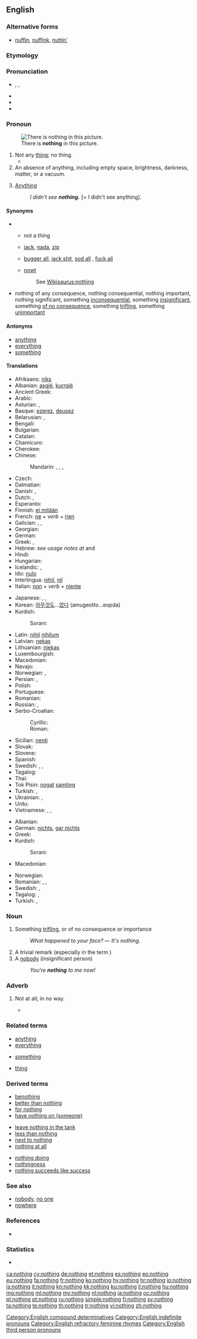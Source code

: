 ==English==
{{wikipedia|dab=Nothing (disambiguation)}}

===Alternative forms===
* {{qualifier|nonstandard}} [[nuffin]], [[nuffink]], [[nuttin']]

===Etymology===
{{compound|no|thing}}

===Pronunciation===
* {{enPR|nŭth'ĭng}}, {{IPA|/ˈnʌθɪŋ/}}, {{X-SAMPA|/"nVTIN/}}
* {{audio|en-us-nothing.ogg|Audio (US)}}
* {{rhymes|ʌθɪŋ}}
* {{hyphenation|noth|ing}}

===Pronoun===
{{wikipedia}}
{{en-pron}}
[[File:Blanco landscape.svg|thumb|There is '''nothing''' in this picture.]]

# Not any [[thing]]; no thing.
#* {{quote-book|year=1839|author=Charles Dickens|passage=the players see little or '''nothing''' of their cards at first starting|title=Nicholas Nickleby}}
# An absence of anything, including empty space, brightness, darkness, matter, or a vacuum.
# {{slang|in [[double negative]]s}} [[anything|Anything]]
#: ''I didn't see '''nothing.''''' [= I didn't see anything].

====Synonyms====
* {{sense|not any thing}}
** {{sense|standard}} not a thing
** {{sense|slang}} [[jack]], [[nada]], [[zip]]
** {{sense|vulgar slang}} [[bugger all]], [[jack shit]],<!--two words? hyphenated?--> [[sod all]] {{qualifier|British}}, [[fuck all]]
** {{sense|Northern English dialect}} [[nowt]]
:: See [[Wikisaurus:nothing]]
* {{sense|something trifling}} nothing of any consequence, nothing consequential, nothing important, nothing significant, something [[inconsequential]], something [[insignificant]], something [[of no consequence]], something [[trifling]], something [[unimportant]]

====Antonyms====
* [[anything]]
* [[everything]]
* [[something]]

====Translations====
{{trans-top|not any thing}}
* Afrikaans: [[niks]]
* Albanian: [[asgjë]], [[kurrgjë]]
* Ancient Greek: {{tø|grc|οὐδέν|n|sc=polytonic}}
* Arabic: {{t-|ar|لا شئ|tr=laa shay'|sc=Arab}}
* Asturian: {{t-|ast|nada}}, {{t-|ast|ñada}}
* Basque: [[ezerez]], [[deusez]]
* Belarusian: {{t-|be|нішто|tr=ništó|sc=Cyrl}}, {{t-|be|нічога|tr=ničóha|sc=Cyrl}}
* Bengali: {{t-|bn|কিছু না|tr=kichu na|sc=Beng}}
* Bulgarian: {{t+|bg|нищо|tr=níšto}}
* Catalan: {{t+|ca|res}}
* Chamicuro: {{tø|ccc|kala}}
* Cherokee: {{t-|chr|ᎠᏝ ᎪᎱᏍᏗ|tr=átla gohusdi|sc=Cher}}
* Chinese:
*: Mandarin: {{t|cmn|沒什麼|sc=Hani}}, {{t|cmn|没什么|tr=méi shénme|sc=Hani}}, {{t-|cmn|沒事|sc=Hani}}, {{t-|cmn|没事|tr=méishì|sc=Hani}}
* Czech: {{t+|cs|nic}}
* Dalmatian: {{tø|dlm|nolja}}
* Danish: {{t+|da|intet}}, {{t+|da|ingenting}}
* Dutch: {{t+|nl|niets}}, {{t+|nl|niks}}
* Esperanto: {{t-|eo|nenio}}
* Finnish: [[ei mitään]]
* French: [[ne]] + ''verb'' + [[rien]]
* Galician: {{t-|gl|nada}}, {{t+|gl|ren}}, {{t-|gl|res}}
* Georgian: {{t-|ka|არაფერი|sc=Geor}}
* German: {{t+|de|nichts}}
* Greek: {{t+|el|τίποτε|n|tr=tipote}}, {{t+|el|τίποτα|n|tr=tipota}}
* Hebrew: ''see usage notes at'' {{t+|he|שום דבר|alt=שׁוּם דָּבָר}} and {{t+|he|כלום|alt=כְּלוּם}}
* Hindi: {{t-|hi|कुछ नहीं|tr=kuch nahī̃|sc=Deva}}
* Hungarian: {{t+|hu|semmi}}
* Icelandic: {{t+|is|ekkert|n}}, {{t-|is|neitt}}
* Ido: [[nulo]]
* Interlingua: [[nihil]], [[nil]]
* Italian: [[non#Italian|non]] + ''verb'' + [[niente]]
{{trans-mid}}
* Japanese: {{t-|ja|何も|tr=なにも, nani-mo|sc=Jpan}}, {{t-|ja|何でもない|tr=なんでもない, nandemonai|sc=Jpan}}, {{t-|ja|別に|tr=べつに, betsu-ni|sc=Jpan}}
* Korean: [[아무것도]]...[[없다]] (amugeotto...eopda)
* Kurdish:
*: Sorani: {{ku-Arab|[[هیچ]]}}
* Latin: [[nihil]] {{n}} {{indeclinable}} [[nihilum]] {{n}}
* Latvian: [[nekas]]
* Lithuanian: [[niekas]]
* Luxembourgish: {{t-|lb|näischt}}
* Macedonian: {{t-|mk|ништо|n|tr=níšto}}
* Navajo: {{tø|nv|ádin}}
* Norwegian: {{t+|no|ingenting}}, {{t-|no|inget}}
* Persian: {{t+|fa|هیچ|tr=hič|sc=fa-Arab}}, {{t-|fa|هیچ‌چیز|tr=hič-čiz|sc=fa-Arab}}
* Polish: {{t+|pl|nic}}
* Portuguese: {{t+|pt|nada}}
* Romanian: {{t+|ro|nimic}}
* Russian: {{t+|ru|ничто|tr=ništó}}, {{t+|ru|ничего|tr=ničegó|sc=Cyrl}} {{qualifier|read: ničevó}}
* Serbo-Croatian:
*: Cyrillic: {{t-|sh|ништа|alt=ни̏шта|sc=Cyrl}}
*: Roman: {{t-|sh|ništa|alt=nȉšta}}
* Sicilian: [[nenti]]
* Slovak: {{t-|sk|nič}}
* Slovene: {{t+|sl|nič|alt=nìč}}
* Spanish: {{t+|es|nada}}
* Swedish: {{t+|sv|inget}}, {{t+|sv|ingenting}}, {{t+|sv|intet}}
* Tagalog: {{t+|tl|wala}}
* Thai: {{t-|th|ไม่มีอะไร|tr=mâi mee àrai|sc=Thai}}
* Tok Pisin: [[nogat]] [[samting]]
* Turkish: {{t+|tr|hiç}}, {{t-|tr|hiç bir şey}}
* Ukrainian: {{t-|uk|ніщо|tr=niščó|sc=Cyrl}}, {{t-|uk|нічого|tr=ničóho|sc=Cyrl}}
* Urdu: {{t-|ur|کچھ نہیں|tr=kuch nahī̃|sc=ur-Arab}}
* Vietnamese: {{t+|vi|không}}, {{t-|vi|không có gì}}, {{t-|vi|không cái gì}}
{{trans-bottom}}

{{trans-top|something trifling}}
* Albanian: {{t+|sq|bosh}}
* German: [[nichts]], [[gar nichts]]
* Greek: {{t+|el|τίποτα|n|tr=tipota}}
* Kurdish:
*: Sorani: {{ku-Arab|[[هیچ]]}}
* Macedonian: {{t-|mk|ништо|n|tr=níšto}}
{{trans-mid}}
* Norwegian: {{t+|no|ingenting}}
* Romanian: {{t+|ro|nimic|n}}, {{t-|ro|fleac|n}}, {{t-|ro|bagatelă|f}}
* Swedish: {{t+|sv|inget}}, {{t+|sv|ingenting}}
* Tagalog: {{t+|tl|wala}}, {{t-|tl|wala lang}}
* Turkish: {{t+|tr|ehemmiyetsiz}}, {{t+|tr|önemsiz}}
{{trans-bottom}}

===Noun===
{{en-noun}}

# Something [[trifling]], or of no consequence or importance
#: ''What happened to your face?'' &mdash; ''It's nothing.''
# A trivial remark (especially in the term {{term|sweet nothings}})
# A [[nobody]] (insignificant person)
#: ''You're '''nothing''' to me now!''

===Adverb===
{{en-adv|-}}

# {{archaic}} Not at all; in no way.
#* {{quote-book|author=Thomas Salusbury|title=Galileo's Dialogue Concerning the Two World Systems|passage=The Motion from London to Syria is as much as nothing; and '''nothing''' altereth the relation which is between them.|year=1662}}

===Related terms===
{{rel-top3|Terms etymologically related to the pronoun, noun, or adverb ''nothing''}}
* [[anything]]
* [[everything]]
{{rel-mid3}}
* [[something]]
{{rel-mid3}}
* [[thing]]
{{rel-bottom}}

===Derived terms===
{{rel-top3|Terms derived from the pronoun, noun, or adverb ''nothing''}}
* [[benothing]]
* [[better than nothing]]
* [[for nothing]]
* [[have nothing on|have nothing on (someone)]]
{{rel-mid3}}
* [[leave nothing in the tank]]
* [[less than nothing]]
* [[next to nothing]]
* [[nothing at all]]
{{rel-mid3}}
* [[nothing doing]]
* [[nothingness]]
* [[nothing succeeds like success]]
{{rel-bottom}}

===See also===
* [[nobody]], [[no one]]
* [[nowhere]]

===References===
* {{R:OED2}}

===Statistics===
* {{rank|part|off|took|162|nothing|God|three|put}}

[[Category:English compound determinatives]]
[[Category:English indefinite pronouns]]
[[Category:English refractory feminine rhymes]]
[[Category:English third person pronouns]]

[[ca:nothing]]
[[cy:nothing]]
[[de:nothing]]
[[et:nothing]]
[[es:nothing]]
[[eo:nothing]]
[[eu:nothing]]
[[fa:nothing]]
[[fr:nothing]]
[[ko:nothing]]
[[hy:nothing]]
[[hr:nothing]]
[[io:nothing]]
[[is:nothing]]
[[it:nothing]]
[[kn:nothing]]
[[kk:nothing]]
[[ku:nothing]]
[[li:nothing]]
[[hu:nothing]]
[[mg:nothing]]
[[ml:nothing]]
[[my:nothing]]
[[nl:nothing]]
[[ja:nothing]]
[[oc:nothing]]
[[pl:nothing]]
[[pt:nothing]]
[[ru:nothing]]
[[simple:nothing]]
[[fi:nothing]]
[[sv:nothing]]
[[ta:nothing]]
[[te:nothing]]
[[th:nothing]]
[[tr:nothing]]
[[vi:nothing]]
[[zh:nothing]]